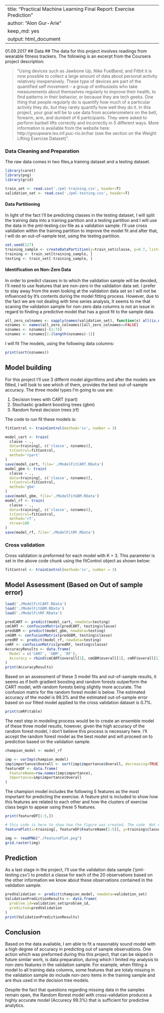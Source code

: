 
---
title: "Practical Machine Learning Final Report: Exercise Prediction "
author: "Alon Gur-Arie"
keep_md: yes
output: html_document
---
01.09.2017
## Data ##
The data for this project involves readings from wearable fitness trackers. The following is an excerpt from the Coursera project description:

> "Using devices such as Jawbone Up, Nike FuelBand, and Fitbit it is now possible to collect a large amount of data about personal activity relatively inexpensively. These type of devices are part of the quantified self movement – a group of enthusiasts who take measurements about themselves regularly to improve their health, to find patterns in their behavior, or because they are tech geeks. One thing that people regularly do is quantify how much of a particular activity they do, but they rarely quantify how well they do it. In this project, your goal will be to use data from accelerometers on the belt, forearm, arm, and dumbell of 6 participants. They were asked to perform barbell lifts correctly and incorrectly in 5 different ways. More information is available from the website here: http://groupware.les.inf.puc-rio.br/har (see the section on the Weight Lifting Exercise Dataset)".

### Data Cleaning and Preparation ###
The raw data comes in two files,a training dataset and a testing dataset. 

```r
library(caret)
library(png)
library(grid)
```
```r
train_set <- read.csv('./pml-training.csv', header=T)
validation_set <- read.csv('./pml-testing.csv', header=T)
```

#### Data Partitioning ####
In light of the fact I'll be predicting classes in the testing dataset, I will split the training data into a training partition and a testing partition and I will  use the data in the pml-testing.csv file as a validation sample. I'll use cross validation within the training partition to improve the model fit and after that, I will do an out-of-sample test, using the testing partition.

```r
set.seed(127)
training_sample <- createDataPartition(y=train_set$classe, p=0.7, list=FALSE)
training <- train_set[training_sample, ]
testing <- train_set[-training_sample, ]
```

#### Identification on Non-Zero Data ####
In order to predict classes in to which  the validation sample will be devided, I'll need to use features that are non-zero in the validation data set. I prefer to stay away from the even looking at the validation data set so I will  not be influenced by It's contents during the model fitting process. However, due to the fact we are not dealing  with time series analysis, It seems to me that scaning  the validation sample for non-zero data columns is not an issue in regard to  finding a predictive model that has a good fit to the sample data.

```r
all_zero_colnames <- sapply(names(validation_set), function(x) all(is.na(validation_set[,x])==TRUE))
nznames <- names(all_zero_colnames)[all_zero_colnames==FALSE]
nznames <- nznames[-(1:7)]
nznames <- nznames[1:(length(nznames)-1)]
```

I will fit The models, using the following data columns:
```r
print(sort(nznames))
```

## Model building ##

For this project I'll use 3 differnt model algorithms and after the models are fitted, I will look to see which of them, provides the best out-of-sample accuracy. The three model types I'm going to use are:

1. Decision trees with CART (rpart)
2. Stochastic gradient boosting trees (gbm)
3. Random forest decision trees (rf)

The code to run fit these models is:

```r
fitControl <- trainControl(method='cv', number = 3)
```

```r
model_cart <- train(
  classe ~ ., 
  data=training[, c('classe', nznames)],
  trControl=fitControl,
  method='rpart'
)
save(model_cart, file='./ModelFitCART.RData')
model_gbm <- train(
  classe ~ ., 
  data=training[, c('classe', nznames)],
  trControl=fitControl,
  method='gbm'
)
save(model_gbm, file='./ModelFitGBM.RData')
model_rf <- train(
  classe ~ ., 
  data=training[, c('classe', nznames)],
  trControl=fitControl,
  method='rf',
  ntree=100
)
save(model_rf, file='./ModelFitRF.RData')
```

### Cross validation ###
Cross validation is preformed for each model with K = 3. This parameter is set in the above code chunk using the fitControl object as shown below:

```r
fitControl <- trainControl(method='cv', number = 3)
```

## Model Assessment (Based on Out of sample error) ##

```r
load('./ModelFitCART.RData')
load('./ModelFitGBM.RData')
load('./ModelFitRF.RData')
```

```r
predCART <- predict(model_cart, newdata=testing)
cmCART <- confusionMatrix(predCART, testing$classe)
predGBM <- predict(model_gbm, newdata=testing)
cmGBM <- confusionMatrix(predGBM, testing$classe)
predRF <- predict(model_rf, newdata=testing)
cmRF <- confusionMatrix(predRF, testing$classe)
AccuracyResults <- data.frame(
  Model = c('CART', 'GBM', 'RF'),
  Accuracy = rbind(cmCART$overall[1], cmGBM$overall[1], cmRF$overall[1])
)
print(AccuracyResults)
```

Based on an assessment of these 3 model fits and out-of-sample results, it seems as if  both gradient boosting and random forests outperform the CART model, with random forests being slightly more accurate. The confusion matrix for the random forest model is below. The estimated accuracy of the model is 99.3% and the estimated out-of-sample error based on our fitted model applied to the cross validation dataset is 0.7%.

```r
print(cmRF$table)
```

The next step in modeling process  would  be to create an ensemble model of these three model results, however, given the high accuracy of the random forest model, I don't believe this process is necessary here. I'll accept the random forest model as the best model and will proceed on to prediction based on the validation sample.

```r
champion_model <- model_rf
```

```r
imp <- varImp(champion_model)
imp$importance$Overall <- sort(imp$importance$Overall, decreasing=TRUE)
featureDF <- data.frame(
  FeatureName=row.names(imp$importance),
  Importance=imp$importance$Overall
)
```

The champion model includes the following 5 features as the most important for predicting the exercise. A feature plot is included to show how this features are related to each other and how the clusters of exercise class begin to appear using these 5 features.
```r
print(featureDF[1:5,])
```

```r
# this code is here to show how the figure was created. The code  Not executed to save memory during the creation of the html file.
featurePlot(x=training[, featureDF$FeatureName[1:5]], y=training$classe, plot = 'pairs')
```

```r
img <- readPNG("./FeaturePlot.png")
grid.raster(img)
```

## Prediction ##
As a last stage in the project, I'll use the validation data sample ('pml-testing.csv') to predict a classe for each of the 20 observations based on the other information we know about these observations contained in the validation sample.

```r
predValidation <- predict(champion_model, newdata=validation_set)
ValidationPredictionResults <- data.frame(
  problem_id=validation_set$problem_id,
  predicted=predValidation
)
print(ValidationPredictionResults)
```

## Conclusion ##

Based on the data available, I am able to fit a reasonably sound model with a high degree of accuracy in predicting out of sample observations. One action which was preformed during this this project, that can be skiped in future similar  work, is data preparation, during which I limited my analysis to non-zero features in the validation sample. For example, when fitting a model to all training data columns, some features that are totaly missing in the validation sample do include non-zero items in the training sample and are thus used in the decision tree models. 

Despite the fact that questions regarding missing data in the samples remain open, the Random Rorest model with cross-validation produces a highly accurate model (Accurecy 99.3%) that is sufficient for predictive analytics.

